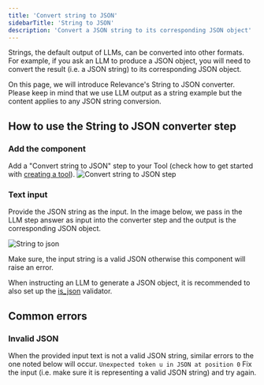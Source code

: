 ```yaml
---
title: 'Convert string to JSON'
sidebarTitle: 'String to JSON'
description: 'Convert a JSON string to its corresponding JSON object'
---
```


Strings, the default output of LLMs, can be converted into other formats. 
For example, if you ask an LLM to produce a JSON object, you will need to convert the result (i.e. a JSON string) to
its corresponding JSON object.

On this page, we will introduce Relevance's String to JSON converter. Please keep in mind that we use LLM output as a string example but
the content applies to any JSON string conversion.


## How to use the String to JSON converter step
### Add the component
Add a "Convert string to JSON" step to your Tool (check how to get started with 
[creating a tool](/build-custom-tools/tool-steps/getting_started)).
![Convert string to JSON step](/images/build-custom-tools/tool-step/convert-string-to-json-get-started.png)

### Text input
Provide the JSON string as the input. In the image below, we pass in the LLM step answer as input into the converter step and 
the output is the corresponding JSON object.

![String to json](/images/build-custom-tools/tool-step/convert-string-to-json-fields.png)

<Tip>
Make sure, the input string is a valid JSON otherwise this component will raise an error.

When instructing an LLM to generate a JSON object, it is recommended to also set up the 
[is_json](/build-custom-tools/tool-steps/llms/validators#is-json) validator. 
</Tip>

<Snippet file="components/tools/step-general.mdx" />

## Common errors
### Invalid JSON
When the provided input text is not a valid JSON string, similar errors to the one noted below will occur.
```Unexpected token u in JSON at position 0```
Fix the input (i.e. make sure it is representing a valid JSON string) and try again.
